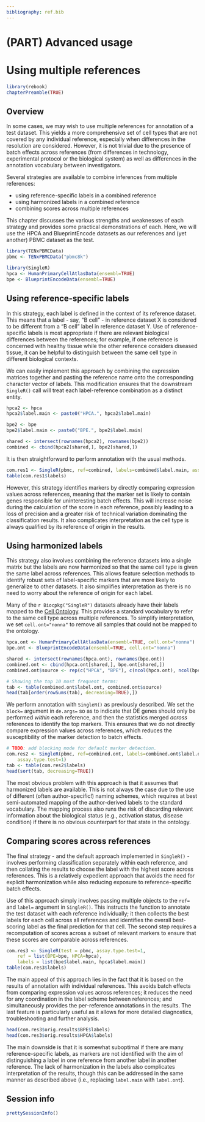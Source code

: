 ```yaml
---
bibliography: ref.bib
---
```


# (PART) Advanced usage {-}

# Using multiple references

```r
library(rebook)
chapterPreamble(TRUE)
```

## Overview

In some cases, we may wish to use multiple references for annotation of a test dataset.
This yields a more comprehensive set of cell types that are not covered by any individual reference, 
especially when differences in the resolution are considered.
However, it is not trivial due to the presence of batch effects across references
(from differences in technology, experimental protocol or the biological system)
as well as differences in the annotation vocabulary between investigators.

Several strategies are available to combine inferences from multiple references:

- using reference-specific labels in a combined reference
- using harmonized labels in a combined reference
- combining scores across multiple references

This chapter discusses the various strengths and weaknesses of each strategy
and provides some practical demonstrations of each.
Here, we will use the HPCA and BlueprintEncode datasets as our references
and (yet another) PBMC dataset as the test.

```r
library(TENxPBMCData)
pbmc <- TENxPBMCData("pbmc8k")

library(SingleR)
hpca <- HumanPrimaryCellAtlasData(ensembl=TRUE)
bpe <- BlueprintEncodeData(ensembl=TRUE)
```

## Using reference-specific labels

In this strategy, each label is defined in the context of its reference dataset.
This means that a label - say, "B cell" - in reference dataset X is 
considered to be different from a "B cell" label in reference dataset Y.
Use of reference-specific labels is most appropriate if there are relevant biological differences between the references;
for example, if one reference is concerned with healthy tissue while the other reference considers diseased tissue,
it can be helpful to distinguish between the same cell type in different biological contexts.

We can easily implement this approach by combining the expression matrices together 
and pasting the reference name onto the corresponding character vector of labels. 
This modification ensures that the downstream `SingleR()` call
will treat each label-reference combination as a distinct entity.

```r
hpca2 <- hpca
hpca2$label.main <- paste0("HPCA.", hpca2$label.main)

bpe2 <- bpe
bpe2$label.main <- paste0("BPE.", bpe2$label.main)

shared <- intersect(rownames(hpca2), rownames(bpe2))
combined <- cbind(hpca2[shared,], bpe2[shared,])
```

It is then straightforward to perform annotation with the usual methods.

```r
com.res1 <- SingleR(pbmc, ref=combined, labels=combined$label.main, assay.type.test=1)
table(com.res1$labels)
```

However, this strategy identifies markers by directly comparing expression values across references,
meaning that the marker set is likely to contain genes responsible for uninteresting batch effects. 
This will increase noise during the calculation of the score in each reference, 
possibly leading to a loss of precision and a greater risk of technical variation dominating the classification results.
It also complicates interpretation as the cell type is always qualified by its reference of origin in the results.

## Using harmonized labels

This strategy also involves combining the reference datasets into a single matrix 
but the labels are now harmonized so that the same cell type is given the same label across references.
This allows feature selection methods to identify robust sets of label-specific markers 
that are more likely to generalize to other datasets.
It also simplifies interpretation as there is no need to worry about the reference of origin for each label.

Many of the `r Biocpkg("SingleR")` datasets already have their labels 
mapped to the [Cell Ontology](https://www.ebi.ac.uk/ols/ontologies/cl).
This provides a standard vocabulary to refer to the same cell type across multiple references.
To simplify interpretation, we set `cell.ont="nonna"` to remove all samples that could not be mapped to the ontology.

```r
hpca.ont <- HumanPrimaryCellAtlasData(ensembl=TRUE, cell.ont="nonna")
bpe.ont <- BlueprintEncodeData(ensembl=TRUE, cell.ont="nonna")

shared <- intersect(rownames(hpca.ont), rownames(bpe.ont))
combined.ont <- cbind(hpca.ont[shared,], bpe.ont[shared,])
combined.ont$source <- rep(c("HPCA", "BPE"), c(ncol(hpca.ont), ncol(bpe.ont)))

# Showing the top 10 most frequent terms:
tab <- table(combined.ont$label.ont, combined.ont$source)
head(tab[order(rowSums(tab), decreasing=TRUE),])
```

We perform annotation with `SingleR()` as previously described.
We set the `block=` argument in `de.args=` so as to indicate that DE genes should only be performed _within_ each reference,
and then the statistics merged _across_ references to identify the top markers.
This ensures that we do not directly compare expression values across references,
which reduces the susceptibility of the marker detection to batch effects.

```r
# TODO: add blocking mode for default marker detection.
com.res2 <- SingleR(pbmc, ref=combined.ont, labels=combined.ont$label.ont, 
    assay.type.test=1)
tab <- table(com.res2$labels)
head(sort(tab, decreasing=TRUE))
```

The most obvious problem with this approach is that it assumes that harmonized labels are available.
This is not always the case due to the use of different (often author-specific!) naming schemes,
which requires at best semi-automated mapping of the author-derived labels to the standard vocabulary.
The mapping process also runs the risk of discarding relevant information about the biological status
(e.g., activation status, disease condition) if there is no obvious counterpart for that state in the ontology.

## Comparing scores across references

The final strategy - and the default approach implemented in `SingleR()` -
involves performing classification separately within each reference, 
and then collating the results to choose the label with the highest score across references. 
This is a relatively expedient approach that avoids the need for explicit harmonization 
while also reducing exposure to reference-specific batch effects.

Use of this approach simply involves passing multiple objects to the `ref=` and `label=` argument in `SingleR()`.
This instructs the function to annotate the test dataset with each reference individually;
it then collects the best labels for each cell across all references and 
identifies the overall best-scoring label as the final prediction for that cell.
The second step requires a recomputation of scores across a subset of relevant markers
to ensure that these scores are comparable across references.

```r
com.res3 <- SingleR(test = pbmc, assay.type.test=1,
    ref = list(BPE=bpe, HPCA=hpca), 
    labels = list(bpe$label.main, hpca$label.main))
table(com.res3$labels)
```

The main appeal of this approach lies in the fact that it is based on the results of annotation with individual references.
This avoids batch effects from comparing expression values across references;
it reduces the need for any coordination in the label scheme between references;
and simultaneously provides the per-reference annotations in the results.
The last feature is particularly useful as it allows for more detailed diagnostics, troubleshooting and further analysis.

```r
head(com.res3$orig.results$BPE$labels)
head(com.res3$orig.results$HPCA$labels)
```

The main downside is that it is somewhat suboptimal if there are many reference-specific labels, 
as markers are not identified with the aim of distinguishing a label in one reference from another label in another reference.
The lack of harmonization in the labels also complicates interpretation of the results,
though this can be addressed in the same manner as described above (i.e., replacing `label.main` with `label.ont`).

## Session info {-}

```r
prettySessionInfo()
```
